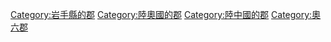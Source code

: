 [[Category:岩手縣的郡|Category:岩手縣的郡]]
[[Category:陸奧國的郡|Category:陸奧國的郡]]
[[Category:陸中國的郡|Category:陸中國的郡]]
[[Category:奧六郡|Category:奧六郡]]